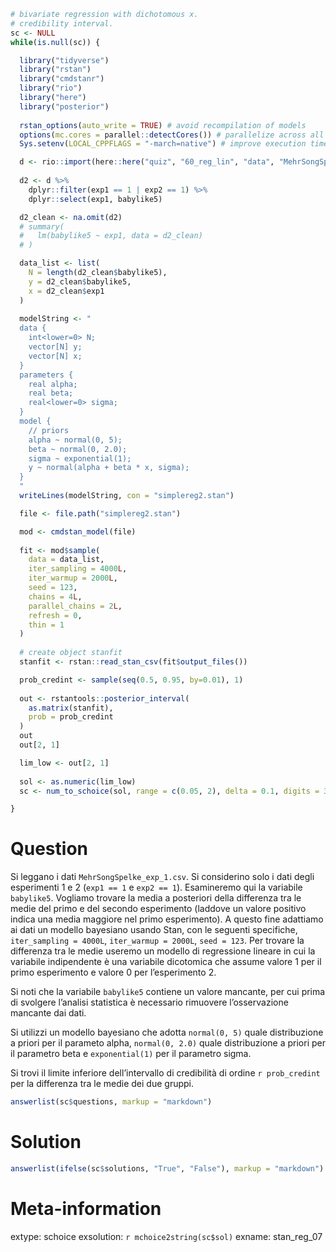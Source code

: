 ```r
# bivariate regression with dichotomous x.
# credibility interval.
sc <- NULL
while(is.null(sc)) {

  library("tidyverse")
  library("rstan")
  library("cmdstanr")
  library("rio")
  library("here")
  library("posterior")
  
  rstan_options(auto_write = TRUE) # avoid recompilation of models
  options(mc.cores = parallel::detectCores()) # parallelize across all CPUs
  Sys.setenv(LOCAL_CPPFLAGS = "-march=native") # improve execution time

  d <- rio::import(here::here("quiz", "60_reg_lin", "data", "MehrSongSpelke_exp_1.csv"))
  
  d2 <- d %>%
    dplyr::filter(exp1 == 1 | exp2 == 1) %>%
    dplyr::select(exp1, babylike5)

  d2_clean <- na.omit(d2)
  # summary(
  #   lm(babylike5 ~ exp1, data = d2_clean)
  # )

  data_list <- list(
    N = length(d2_clean$babylike5),
    y = d2_clean$babylike5,
    x = d2_clean$exp1
  )
  
  modelString <- "
  data {
    int<lower=0> N;
    vector[N] y;
    vector[N] x;
  }
  parameters {
    real alpha;
    real beta;
    real<lower=0> sigma;
  }
  model {
    // priors
    alpha ~ normal(0, 5);
    beta ~ normal(0, 2.0);
    sigma ~ exponential(1);
    y ~ normal(alpha + beta * x, sigma);
  }
  "
  writeLines(modelString, con = "simplereg2.stan")

  file <- file.path("simplereg2.stan")

  mod <- cmdstan_model(file)
 
  fit <- mod$sample(
    data = data_list,
    iter_sampling = 4000L,
    iter_warmup = 2000L,
    seed = 123,
    chains = 4L,
    parallel_chains = 2L,
    refresh = 0,
    thin = 1
  )
  
  # create object stanfit
  stanfit <- rstan::read_stan_csv(fit$output_files())

  prob_credint <- sample(seq(0.5, 0.95, by=0.01), 1)
  
  out <- rstantools::posterior_interval(
    as.matrix(stanfit),
    prob = prob_credint
  )
  out
  out[2, 1]

  lim_low <- out[2, 1]
 
  sol <- as.numeric(lim_low)
  sc <- num_to_schoice(sol, range = c(0.05, 2), delta = 0.1, digits = 3)

}
```

Question
========

Si leggano i dati `MehrSongSpelke_exp_1.csv`. Si considerino solo i dati degli esperimenti 1 e 2 (`exp1 == 1` e `exp2 == 1`). Esamineremo qui la variabile `babylike5`. Vogliamo trovare la media a posteriori della differenza tra le medie del primo e del secondo esperimento (laddove un valore positivo indica una media maggiore nel primo esperimento). A questo fine adattiamo ai dati un modello bayesiano usando Stan, con le seguenti specifiche, `iter_sampling = 4000L`, `iter_warmup = 2000L`, `seed = 123`. Per trovare la differenza tra le medie useremo un modello di regressione lineare in cui la variabile indipendente è una variabile dicotomica che assume valore 1 per il primo esperimento e valore 0 per l'esperimento 2.

Si noti che la variabile `babylike5` contiene un valore mancante, per cui prima di svolgere l'analisi statistica è necessario rimuovere l'osservazione mancante dai dati.

Si utilizzi un modello bayesiano che adotta `normal(0, 5)` quale distribuzione a priori per il parameto alpha, `normal(0, 2.0)` quale distribuzione a priori per il parametro beta e `exponential(1)` per il parametro sigma.

Si trovi il limite inferiore dell'intervallo di credibilità di ordine `r prob_credint` per la differenza tra le medie dei due gruppi.

```r
answerlist(sc$questions, markup = "markdown")
```

Solution
========

```r
answerlist(ifelse(sc$solutions, "True", "False"), markup = "markdown")
```

Meta-information
================
extype: schoice
exsolution: `r mchoice2string(sc$sol)`
exname: stan_reg_07
